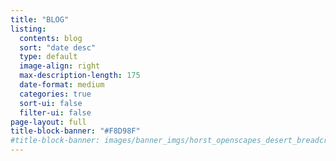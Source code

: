 ```yaml
---
title: "BLOG"
listing:
  contents: blog
  sort: "date desc"
  type: default
  image-align: right
  max-description-length: 175
  date-format: medium
  categories: true
  sort-ui: false
  filter-ui: false
page-layout: full
title-block-banner: "#F8D98F"
#title-block-banner: images/banner_imgs/horst_openscapes_desert_breadcrumbs.png # adding text on top of image make image look glitchy?
---
```


<!-- SC NOTE: adding banner image below hides categories, but also renders banner full-size (unlike `title-block-banner1) -->
<!-- ::: column-screen -->
<!-- ![](images/banner_imgs/horst_openscapes_desert_breadcrumbs.png) -->
<!-- ::: -->
